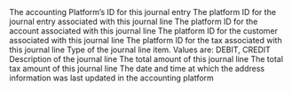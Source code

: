 <ResponseField name="platform_id" type="string" required>
  The accounting Platform’s ID for this journal entry
</ResponseField>
<ResponseField name="journal_entry_id" type="string" required>
  The platform ID for the journal entry associated with this journal line
</ResponseField>
<ResponseField name="account_id" type="string" required>
  The platform ID for the account associated with this journal line
</ResponseField>
<ResponseField name="customer_id" type="string" optional>
  The platform ID for the customer associated with this journal line
</ResponseField>
<ResponseField name="tax_id" type="string" optional>
  The platform ID for the tax associated with this journal line
</ResponseField>
<ResponseField name="type" type="enum" required>
  Type of the journal line item. Values are: DEBIT, CREDIT
</ResponseField>
<ResponseField name="description" type="string" optional>
  Description of the journal line
</ResponseField>
<ResponseField name="net_amount" type="float" required>
  The total amount of this journal line
</ResponseField>
<ResponseField name="tax_amount" type="float" optional>
  The total tax amount of this journal line
</ResponseField>
<ResponseField name="updated_at" type="date">
  The date and time at which the address information was last updated in the accounting platform
</ResponseField>
